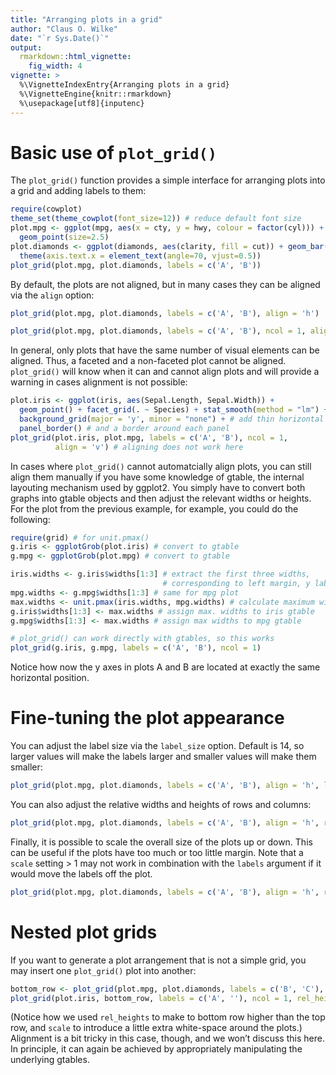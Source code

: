 ```yaml
---
title: "Arranging plots in a grid"
author: "Claus O. Wilke"
date: "`r Sys.Date()`"
output:
  rmarkdown::html_vignette:
    fig_width: 4
vignette: >
  %\VignetteIndexEntry{Arranging plots in a grid}
  %\VignetteEngine{knitr::rmarkdown}
  %\usepackage[utf8]{inputenc}
---
```


# Basic use of `plot_grid()`

The `plot_grid()` function provides a simple interface for arranging plots into a grid and adding labels to them:
```r
require(cowplot)
theme_set(theme_cowplot(font_size=12)) # reduce default font size
plot.mpg <- ggplot(mpg, aes(x = cty, y = hwy, colour = factor(cyl))) + 
  geom_point(size=2.5)
plot.diamonds <- ggplot(diamonds, aes(clarity, fill = cut)) + geom_bar() +
  theme(axis.text.x = element_text(angle=70, vjust=0.5))
plot_grid(plot.mpg, plot.diamonds, labels = c('A', 'B'))
```

By default, the plots are not aligned, but in many cases they can be aligned via the `align` option:
```r
plot_grid(plot.mpg, plot.diamonds, labels = c('A', 'B'), align = 'h')
```

```r
plot_grid(plot.mpg, plot.diamonds, labels = c('A', 'B'), ncol = 1, align = 'v')
```

In general, only plots that have the same number of visual elements can be aligned. Thus, a faceted and a non-faceted plot cannot be aligned. `plot_grid()` will know when it can and cannot align plots and will provide a warning in cases alignment is not possible:
```r
plot.iris <- ggplot(iris, aes(Sepal.Length, Sepal.Width)) + 
  geom_point() + facet_grid(. ~ Species) + stat_smooth(method = "lm") +
  background_grid(major = 'y', minor = "none") + # add thin horizontal lines 
  panel_border() # and a border around each panel
plot_grid(plot.iris, plot.mpg, labels = c('A', 'B'), ncol = 1, 
          align = 'v') # aligning does not work here
```

In cases where `plot_grid()` cannot automatcially align plots, you can still align them manually if you have some knowledge of gtable, the internal layouting mechanism used by ggplot2. You simply have to convert both graphs into gtable objects and then adjust the relevant widths or heights. For the plot from the previous example, for example, you could do the following:
```r
require(grid) # for unit.pmax()
g.iris <- ggplotGrob(plot.iris) # convert to gtable
g.mpg <- ggplotGrob(plot.mpg) # convert to gtable

iris.widths <- g.iris$widths[1:3] # extract the first three widths, 
                                  # corresponding to left margin, y lab, and y axis
mpg.widths <- g.mpg$widths[1:3] # same for mpg plot
max.widths <- unit.pmax(iris.widths, mpg.widths) # calculate maximum widths
g.iris$widths[1:3] <- max.widths # assign max. widths to iris gtable
g.mpg$widths[1:3] <- max.widths # assign max widths to mpg gtable

# plot_grid() can work directly with gtables, so this works
plot_grid(g.iris, g.mpg, labels = c('A', 'B'), ncol = 1)
```

Notice how now the y axes in plots A and B are located at exactly the same horizontal position.

# Fine-tuning the plot appearance

You can adjust the label size via the `label_size` option. Default is 14, so larger values will make the labels larger and smaller values will make them smaller:
```r
plot_grid(plot.mpg, plot.diamonds, labels = c('A', 'B'), align = 'h', label_size = 12)
```

You can also adjust the relative widths and heights of rows and columns:
```r
plot_grid(plot.mpg, plot.diamonds, labels = c('A', 'B'), align = 'h', rel_widths = c(1, 1.3))
```

Finally, it is possible to scale the overall size of the plots up or down. This can be useful if the plots have too much or too little margin. Note that a `scale` setting > 1 may not work in combination with the `labels` argument if it would move the labels off the plot.
```r
plot_grid(plot.mpg, plot.diamonds, labels = c('A', 'B'), align = 'h', rel_widths = c(1, 1.3), scale = .95)
```


# Nested plot grids

If you want to generate a plot arrangement that is not a simple grid, you may insert one `plot_grid()` plot into another:
```r
bottom_row <- plot_grid(plot.mpg, plot.diamonds, labels = c('B', 'C'), align = 'h', rel_widths = c(1, 1.3))
plot_grid(plot.iris, bottom_row, labels = c('A', ''), ncol = 1, rel_heights = c(1, 1.2), scale = 0.95)
```

(Notice how we used `rel_heights` to make to bottom row higher than the top row, and `scale` to introduce a little extra white-space around the plots.)
Alignment is a bit tricky in this case, though, and we won't discuss this here. In principle, it can again be achieved by appropriately manipulating the underlying gtables.
